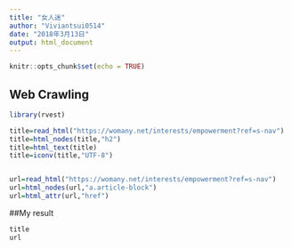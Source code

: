 ---
title: "女人迷"
author: "Viviantsui0514"
date: "2018年3月13日"
output: html_document
---
```{r setup, include=FALSE}
knitr::opts_chunk$set(echo = TRUE)
```

## Web Crawling

```{r}
library(rvest)

title=read_html("https://womany.net/interests/empowerment?ref=s-nav")   
title=html_nodes(title,"h2")   
title=html_text(title)  
title=iconv(title,"UTF-8")  


url=read_html("https://womany.net/interests/empowerment?ref=s-nav") 
url=html_nodes(url,"a.article-block")  
url=html_attr(url,"href")  


```


##My result

```{r Table}
title
url
```


